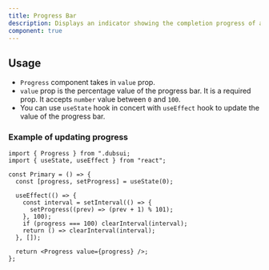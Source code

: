 ```yaml
---
title: Progress Bar
description: Displays an indicator showing the completion progress of a task, typically displayed as a progress bar.
component: true
---
```


<ComponentPreview name="progress-demo" />

## Usage
- `Progress` component takes in `value` prop.
- `value` prop is the percentage value of the progress bar. It is a required prop. It accepts `number` value between `0` and `100`.
- You can use `useState` hook in concert with `useEffect` hook to update the value of the progress bar.

### Example of updating progress
```tsx {2, 5,15}
import { Progress } from ".dubsui;
import { useState, useEffect } from "react";

const Primary = () => {
  const [progress, setProgress] = useState(0);

  useEffect(() => {
    const interval = setInterval(() => {
      setProgress((prev) => (prev + 1) % 101);
    }, 100);
    if (progress === 100) clearInterval(interval);
    return () => clearInterval(interval);
  }, []);

  return <Progress value={progress} />;
};
```  

